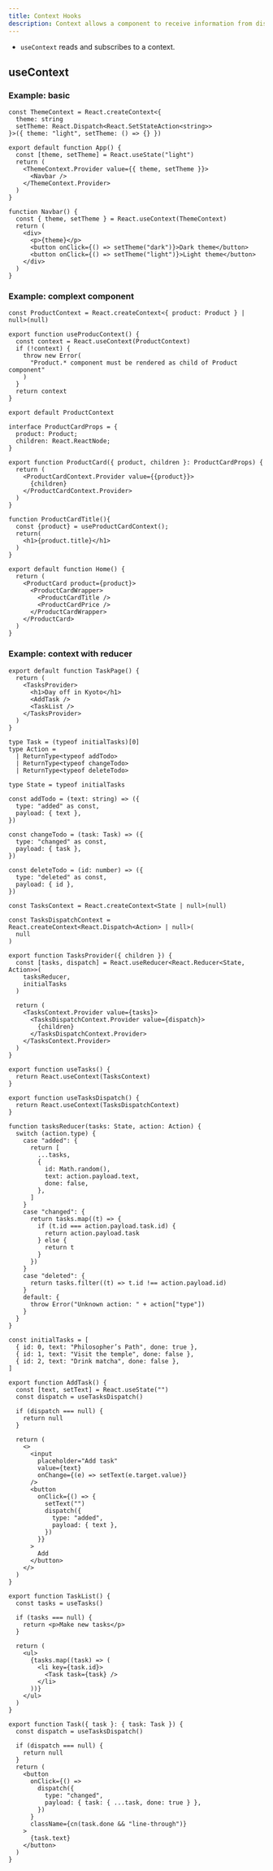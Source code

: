 ```yaml
---
title: Context Hooks
description: Context allows a component to receive information from distant parents without prop driling.
---
```


- `useContext` reads and subscribes to a context.

## useContext

### Example: basic

```tsx title="component/product-context.tsx"
const ThemeContext = React.createContext<{
  theme: string
  setTheme: React.Dispatch<React.SetStateAction<string>>
}>({ theme: "light", setTheme: () => {} })

export default function App() {
  const [theme, setTheme] = React.useState("light")
  return (
    <ThemeContext.Provider value={{ theme, setTheme }}>
      <Navbar />
    </ThemeContext.Provider>
  )
}

function Navbar() {
  const { theme, setTheme } = React.useContext(ThemeContext)
  return (
    <div>
      <p>{theme}</p>
      <button onClick={() => setTheme("dark")}>Dark theme</button>
      <button onClick={() => setTheme("light")}>Light theme</button>
    </div>
  )
}
```

### Example: complext component

```tsx title="component/product-context.tsx"
const ProductContext = React.createContext<{ product: Product } | null>(null)

export function useProducContext() {
  const context = React.useContext(ProductContext)
  if (!context) {
    throw new Error(
      "Product.* component must be rendered as child of Product component"
    )
  }
  return context
}

export default ProductContext
```

```tsx title="component/product-card.tsx"
interface ProductCardProps = {
  product: Product;
  children: React.ReactNode;
}

export function ProductCard({ product, children }: ProductCardProps) {
  return (
    <ProductCardContext.Provider value={{product}}>
      {children}
    </ProductCardContext.Provider>
  )
}

function ProductCardTitle(){
  const {product} = useProductCardContext();
  return(
    <h1>{product.title}</h1>
  )
}
```

```tsx title="app/page.tsx"
export default function Home() {
  return (
    <ProductCard product={product}>
      <ProductCardWrapper>
        <ProductCardTitle />
        <ProductCardPrice />
      </ProductCardWrapper>
    </ProductCard>
  )
}
```

### Example: context with reducer

```tsx title="app/page.tsx"
export default function TaskPage() {
  return (
    <TasksProvider>
      <h1>Day off in Kyoto</h1>
      <AddTask />
      <TaskList />
    </TasksProvider>
  )
}
```

```tsx title="component/task-context.tsx"
type Task = (typeof initialTasks)[0]
type Action =
  | ReturnType<typeof addTodo>
  | ReturnType<typeof changeTodo>
  | ReturnType<typeof deleteTodo>

type State = typeof initialTasks

const addTodo = (text: string) => ({
  type: "added" as const,
  payload: { text },
})

const changeTodo = (task: Task) => ({
  type: "changed" as const,
  payload: { task },
})

const deleteTodo = (id: number) => ({
  type: "deleted" as const,
  payload: { id },
})

const TasksContext = React.createContext<State | null>(null)

const TasksDispatchContext = React.createContext<React.Dispatch<Action> | null>(
  null
)

export function TasksProvider({ children }) {
  const [tasks, dispatch] = React.useReducer<React.Reducer<State, Action>>(
    tasksReducer,
    initialTasks
  )

  return (
    <TasksContext.Provider value={tasks}>
      <TasksDispatchContext.Provider value={dispatch}>
        {children}
      </TasksDispatchContext.Provider>
    </TasksContext.Provider>
  )
}

export function useTasks() {
  return React.useContext(TasksContext)
}

export function useTasksDispatch() {
  return React.useContext(TasksDispatchContext)
}

function tasksReducer(tasks: State, action: Action) {
  switch (action.type) {
    case "added": {
      return [
        ...tasks,
        {
          id: Math.random(),
          text: action.payload.text,
          done: false,
        },
      ]
    }
    case "changed": {
      return tasks.map((t) => {
        if (t.id === action.payload.task.id) {
          return action.payload.task
        } else {
          return t
        }
      })
    }
    case "deleted": {
      return tasks.filter((t) => t.id !== action.payload.id)
    }
    default: {
      throw Error("Unknown action: " + action["type"])
    }
  }
}

const initialTasks = [
  { id: 0, text: "Philosopher’s Path", done: true },
  { id: 1, text: "Visit the temple", done: false },
  { id: 2, text: "Drink matcha", done: false },
]
```

```tsx title="component/add-task.tsx"
export function AddTask() {
  const [text, setText] = React.useState("")
  const dispatch = useTasksDispatch()

  if (dispatch === null) {
    return null
  }

  return (
    <>
      <input
        placeholder="Add task"
        value={text}
        onChange={(e) => setText(e.target.value)}
      />
      <button
        onClick={() => {
          setText("")
          dispatch({
            type: "added",
            payload: { text },
          })
        }}
      >
        Add
      </button>
    </>
  )
}
```

```tsx title="component/task-list.tsx"
export function TaskList() {
  const tasks = useTasks()

  if (tasks === null) {
    return <p>Make new tasks</p>
  }

  return (
    <ul>
      {tasks.map((task) => (
        <li key={task.id}>
          <Task task={task} />
        </li>
      ))}
    </ul>
  )
}
```

```tsx title="component/task.tsx"
export function Task({ task }: { task: Task }) {
  const dispatch = useTasksDispatch()

  if (dispatch === null) {
    return null
  }
  return (
    <button
      onClick={() =>
        dispatch({
          type: "changed",
          payload: { task: { ...task, done: true } },
        })
      }
      className={cn(task.done && "line-through")}
    >
      {task.text}
    </button>
  )
}
```

